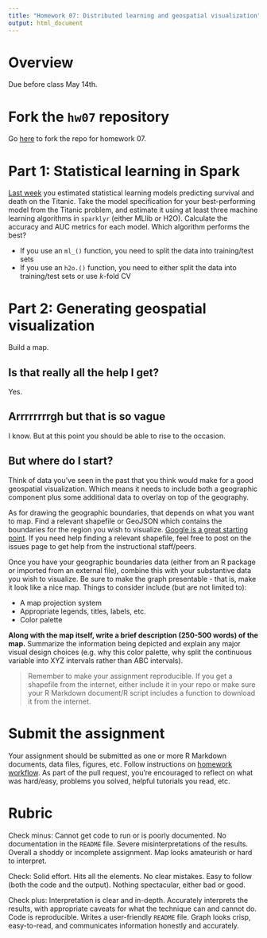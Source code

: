 ```yaml
---
title: "Homework 07: Distributed learning and geospatial visualization"
output: html_document
---
```


# Overview

Due before class May 14th.

# Fork the `hw07` repository

Go [here](https://github.com/uc-cfss/hw07) to fork the repo for homework 07.

# Part 1: Statistical learning in Spark

[Last week](hw06-stat-learn.html) you estimated statistical learning models predicting survival and death on the Titanic. Take the model specification for your best-performing model from the Titanic problem, and estimate it using at least three machine learning algorithms in `sparklyr` (either MLlib or H2O). Calculate the accuracy and AUC metrics for each model. Which algorithm performs the best?

* If you use an `ml_()` function, you need to split the data into training/test sets
* If you use an `h2o.()` function, you need to either split the data into training/test sets or use $k$-fold CV

# Part 2: Generating geospatial visualization

Build a map.

## Is that really all the help I get?

Yes.

## Arrrrrrrrgh but that is so vague

I know. But at this point you should be able to rise to the occasion.

## But where do I start?

Think of data you've seen in the past that you think would make for a good geospatial visualization. Which means it needs to include both a geographic component plus some additional data to overlay on top of the geography.

As for drawing the geographic boundaries, that depends on what you want to map. Find a relevant shapefile or GeoJSON which contains the boundaries for the region you wish to visualize. [Google is a great starting point](https://www.google.com/search?q=where+to+get+shapefiles). If you need help finding a relevant shapefile, feel free to post on the issues page to get help from the instructional staff/peers.

Once you have your geographic boundaries data (either from an R package or imported from an external file), combine this with your substantive data you wish to visualize. Be sure to make the graph presentable - that is, make it look like a nice map. Things to consider include (but are not limited to):

* A map projection system
* Appropriate legends, titles, labels, etc.
* Color palette

**Along with the map itself, write a brief description (250-500 words) of the map.** Summarize the information being depicted and explain any major visual design choices (e.g. why this color palette, why split the continuous variable into XYZ intervals rather than ABC intervals).

> Remember to make your assignment reproducible. If you get a shapefile from the internet, either include it in your repo or make sure your R Markdown document/R script includes a function to download it from the internet.

# Submit the assignment

Your assignment should be submitted as one or more R Markdown documents, data files, figures, etc. Follow instructions on [homework workflow](hw00_homework_guidelines.html#homework_workflow). As part of the pull request, you're encouraged to reflect on what was hard/easy, problems you solved, helpful tutorials you read, etc.

# Rubric

Check minus: Cannot get code to run or is poorly documented. No documentation in the `README` file. Severe misinterpretations of the results. Overall a shoddy or incomplete assignment. Map looks amateurish or hard to interpret.

Check: Solid effort. Hits all the elements. No clear mistakes. Easy to follow (both the code and the output). Nothing spectacular, either bad or good.

Check plus: Interpretation is clear and in-depth. Accurately interprets the results, with appropriate caveats for what the technique can and cannot do. Code is reproducible. Writes a user-friendly `README` file. Graph looks crisp, easy-to-read, and communicates information honestly and accurately.
